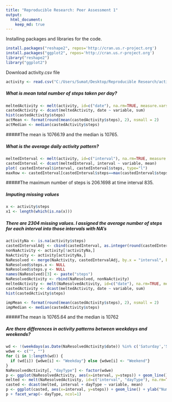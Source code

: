 ```yaml
---
title: "Reproducible Research: Peer Assessment 1"
output: 
  html_document:
    keep_md: true
---
```

Installing packages and libraries for the code.

```r
install.packages("reshape2", repos='http://cran.us.r-project.org')
install.packages("ggplot2", repos='http://cran.us.r-project.org')
library("reshape2")
library("ggplot2")
```

Download activity.csv file


```r
activity <- read.csv("C:/Users/Sumat/Desktop/Reproducible Research/activity.csv")
```

##### What is mean total number of steps taken per day?
```r
meltedActivity <- melt(activity, id=c("date"), na.rm=TRUE, measure.vars="steps")
castedActivity <- dcast(meltedActivity, date ~ variable, sum)
hist(castedActivity$steps)
actMean <- format(round(mean(castedActivity$steps), 2), nsmall = 2)
actMedian <- median(castedActivity$steps)
```
#####The mean is 10766.19 and the median is 10765.


##### What is the average daily activity pattern?
```r
meltedInterval <- melt(activity, id=c("interval"), na.rm=TRUE, measure.vars="steps")
castedInterval <- dcast(meltedInterval, interval ~ variable, mean)
plot( castedInterval$interval, castedInterval$steps, type="l")
maxRow <- castedInterval[castedInterval$steps==max(castedInterval$steps),]
```
#####The maximum number of steps is 206.1698 at time interval 835.



##### Imputing missing values
```r
x <- activity$steps
x1 <- length(which(is.na(x)))
```
##### There are 2304 missing values. I assigned the average number of steps for each interval into those intervals with NA's
```r
activityNa <- is.na(activity$steps)
castedIntervalAdj <- cbind(castedInterval, as.integer(round(castedInterval$steps)))
nonNaActivity <- activity[!activityNa,]
NaActivity <- activity[activityNa,]
NaResolved <- merge(NaActivity, castedIntervalAdj, by.x = "interval", by.y = "interval", all=FALSE )
NaResolved$steps.x <- NULL
NaResolved$steps.y <- NULL
names(NaResolved)[3] <- paste("steps")
NaResolvedActivity <- rbind(NaResolved, nonNaActivity)
meltedActivity <- melt(NaResolvedActivity, id=c("date"), na.rm=TRUE, measure.vars="steps")
castedActivity <- dcast(meltedActivity, date ~ variable, sum)
hist(castedActivity$steps)

impMean <- format(round(mean(castedActivity$steps), 2), nsmall = 2)
impMedian <- median(castedActivity$steps)
```
#####The mean is 10765.64 and the median is 10762

##### Are there differences in activity patterns between weekdays and weekends?
```r
wd <- !(weekdays(as.Date(NaResolvedActivity$date)) %in% c('Saturday','Sunday'))
wdwe <- c("", "")
for (i in 1:length(wd)) {
  if (wd[i]) {wdwe[i] <- "Weekday"} else {wdwe[i] <- "Weekend"}
}
NaResolvedActivity[, "dayType"] <- factor(wdwe)
p <- ggplot(NaResolvedActivity, aes(x=interval, y=steps)) + geom_line()
melted <- melt(NaResolvedActivity, id=c("interval", "dayType"), na.rm=TRUE, measure.vars="steps")
casted <- dcast(melted, interval + dayType ~ variable, mean)
p <- ggplot(casted, aes(x=interval, y=steps)) + geom_line() + ylab("Number of Steps")
p + facet_wrap(~ dayType, ncol=1)
```
